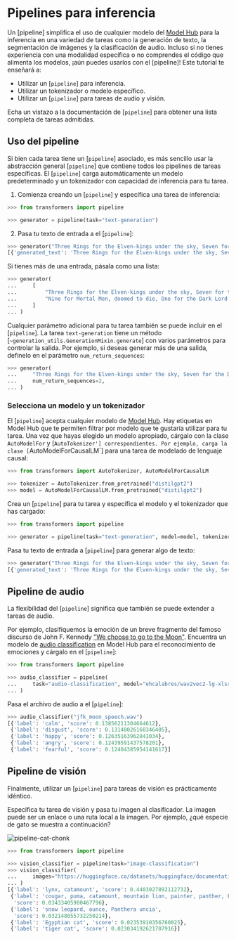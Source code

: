 <!--Copyright 2022 The HuggingFace Team. All rights reserved.

Licensed under the Apache License, Version 2.0 (the "License"); you may not use this file except in compliance with
the License. You may obtain a copy of the License at

http://www.apache.org/licenses/LICENSE-2.0

Unless required by applicable law or agreed to in writing, software distributed under the License is distributed on
an "AS IS" BASIS, WITHOUT WARRANTIES OR CONDITIONS OF ANY KIND, either express or implied. See the License for the
specific language governing permissions and limitations under the License.
-->

# Pipelines para inferencia

Un [pipeline] simplifica el uso de cualquier modelo del [Model Hub](https://huggingface.co/models) para la inferencia en una variedad de tareas como la generación de texto, la segmentación de imágenes y la clasificación de audio. Incluso si no tienes experiencia con una modalidad específica o no comprendes el código que alimenta los modelos, ¡aún puedes usarlos con el [pipeline]! Este tutorial te enseñará a:

* Utilizar un [`pipeline`] para inferencia.
* Utilizar un tokenizador o modelo específico.
* Utilizar un [`pipeline`] para tareas de audio y visión.

<Tip>

Echa un vistazo a la documentación de [`pipeline`] para obtener una lista completa de tareas admitidas.

</Tip>

## Uso del pipeline

Si bien cada tarea tiene un [`pipeline`] asociado, es más sencillo usar la abstracción general [`pipeline`] que contiene todos los pipelines de tareas específicas. El [`pipeline`] carga automáticamente un modelo predeterminado y un tokenizador con capacidad de inferencia para tu tarea.

1. Comienza creando un [`pipeline`] y específica una tarea de inferencia:

```py
>>> from transformers import pipeline

>>> generator = pipeline(task="text-generation")
```

2. Pasa tu texto de entrada a el [`pipeline`]:

```py
>>> generator("Three Rings for the Elven-kings under the sky, Seven for the Dwarf-lords in their halls of stone")
[{'generated_text': 'Three Rings for the Elven-kings under the sky, Seven for the Dwarf-lords in their halls of stone, Seven for the Iron-priests at the door to the east, and thirteen for the Lord Kings at the end of the mountain'}]
```

Si tienes más de una entrada, pásala como una lista:

```py
>>> generator(
...     [
...         "Three Rings for the Elven-kings under the sky, Seven for the Dwarf-lords in their halls of stone",
...         "Nine for Mortal Men, doomed to die, One for the Dark Lord on his dark throne",
...     ]
... )
```

Cualquier parámetro adicional para tu tarea también se puede incluir en el [`pipeline`]. La tarea `text-generation` tiene un método [`~generation_utils.GenerationMixin.generate`] con varios parámetros para controlar la salida. Por ejemplo, si deseas generar más de una salida, definelo en el parámetro `num_return_sequences`:

```py
>>> generator(
...     "Three Rings for the Elven-kings under the sky, Seven for the Dwarf-lords in their halls of stone",
...     num_return_sequences=2,
... )
```

### Selecciona un modelo y un tokenizador

El [`pipeline`] acepta cualquier modelo de [Model Hub](https://huggingface.co/models). Hay etiquetas en Model Hub que te permiten filtrar por modelo que te gustaría utilizar para tu tarea. Una vez que hayas elegido un modelo apropiado, cárgalo con la clase `AutoModelFor` y [`AutoTokenizer'] correspondientes. Por ejemplo, carga la clase [`AutoModelForCausalLM`] para una tarea de modelado de lenguaje causal:

```py
>>> from transformers import AutoTokenizer, AutoModelForCausalLM

>>> tokenizer = AutoTokenizer.from_pretrained("distilgpt2")
>>> model = AutoModelForCausalLM.from_pretrained("distilgpt2")
```

Crea un [`pipeline`] para tu tarea y específica el modelo y el tokenizador que has cargado:

```py
>>> from transformers import pipeline

>>> generator = pipeline(task="text-generation", model=model, tokenizer=tokenizer)
```

Pasa tu texto de entrada a [`pipeline`] para generar algo de texto:

```py
>>> generator("Three Rings for the Elven-kings under the sky, Seven for the Dwarf-lords in their halls of stone")
[{'generated_text': 'Three Rings for the Elven-kings under the sky, Seven for the Dwarf-lords in their halls of stone, Seven for the Dragon-lords (for them to rule in a world ruled by their rulers, and all who live within the realm'}]
```

## Pipeline de audio

La flexibilidad del [`pipeline`] significa que también se puede extender a tareas de audio.

Por ejemplo, clasifiquemos la emoción de un breve fragmento del famoso discurso de John F. Kennedy ["We choose to go to the Moon"](https://en.wikipedia.org/wiki/We_choose_to_go_to_the_Moon). Encuentra un modelo de [audio classification](https://huggingface.co/models?pipeline_tag=audio-classification) en Model Hub para el reconocimiento de emociones y cárgalo en el [`pipeline`]:

```py
>>> from transformers import pipeline

>>> audio_classifier = pipeline(
...     task="audio-classification", model="ehcalabres/wav2vec2-lg-xlsr-en-speech-emotion-recognition"
... )
```

Pasa el archivo de audio a el [`pipeline`]:

```py
>>> audio_classifier("jfk_moon_speech.wav")
[{'label': 'calm', 'score': 0.13856211304664612},
 {'label': 'disgust', 'score': 0.13148026168346405},
 {'label': 'happy', 'score': 0.12635163962841034},
 {'label': 'angry', 'score': 0.12439591437578201},
 {'label': 'fearful', 'score': 0.12404385954141617}]
```

## Pipeline de visión

Finalmente, utilizar un [`pipeline`] para tareas de visión es prácticamente idéntico.

Especifica tu tarea de visión y pasa tu imagen al clasificador. La imagen puede ser un enlace o una ruta local a la imagen. Por ejemplo, ¿qué especie de gato se muestra a continuación?

![pipeline-cat-chonk](https://huggingface.co/datasets/huggingface/documentation-images/resolve/main/pipeline-cat-chonk.jpeg)

```py
>>> from transformers import pipeline

>>> vision_classifier = pipeline(task="image-classification")
>>> vision_classifier(
...     images="https://huggingface.co/datasets/huggingface/documentation-images/resolve/main/pipeline-cat-chonk.jpeg"
... )
[{'label': 'lynx, catamount', 'score': 0.4403027892112732},
 {'label': 'cougar, puma, catamount, mountain lion, painter, panther, Felis concolor',
  'score': 0.03433405980467796},
 {'label': 'snow leopard, ounce, Panthera uncia',
  'score': 0.032148055732250214},
 {'label': 'Egyptian cat', 'score': 0.02353910356760025},
 {'label': 'tiger cat', 'score': 0.023034192621707916}]
```
